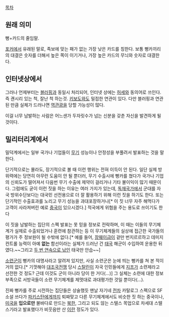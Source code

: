 [[목차]]

== 원래 의미 ==
뻥+카드의 줄임말.

[[포커]]에서 유래된 말로, 족보에 맞는 패가 없는 가장 낮은 카드를 칭한다. 보통 뻥카끼리의 대결은 숫자를 더해서 높은 쪽이 이기거나, 가장 높은 카드의 무늬와 숫자로 대결한다.

== 인터넷상에서 ==
그러나 언제부터는 [[블러핑]]과 동일시 처리되어, 인터넷 상에는 [[허세]]와 동의어로 쓰인다. 즉 괜시리 있는 척, 잘난 척 하는것. [[키보도]]와도 밀접한 연관이 있다. 다만 블러핑과 연관된 만큼 실체가 드러나면 [[역관광]]을 당할 가능성이 많다.

이걸 너무 남발하는 사람은 어느샌가 두자릿수가 넘는 신분을 갖춘 자신을 발견하게 될 것이다.

== 밀리터리계에서 ==
밀덕계에서는 일부 국가나 기업들이 [[무기]] 성능이나 안정성을 부풀려서 발표하는 것을 말한다. 

단기적으로는 몰라도, 장기적으로 볼 때 이런 행위는 전혀 이득이 안 된다. 일단 실제 방위력에는 당연히 아무런 도움이 안 될 뿐더러, 무기 수출시에 뻥카를 쳤다가 국가나 기업의 신뢰도가 떨어져서 다음번 무기 수출에 제약이 걸리거나 기타 불이익이 많기 때문이다. 그럼에도 굳이 이런 짓을 하는 이유는 여러 가지가 있는데, [[독재]]국가에서 군대를 자국 방위수단보다는 대국민 선전용으로 더 잘 활용하기 위해 이런 짓을 하기도 한다. 또는 단기적인 수출효과를 노리고 무기 성능을 과대포장하거나[* 이 짓 너무 자주 해먹다가 고객이 사라져버린 예로 [[중국]]이 있으시겠다.] 적국에게 위협을 주는 용도로 쓰이기도 한다

이 짓을 남발하는 집단의 스펙 발표는 못 믿을 정보로 전락하며, 이 때는 이들의 무기체계가 실제로 수출되었거나 훈련에 참관하는 등 이 무기체계들의 실상에 접근한 국가들의 평가가 주 정보원이 될 수밖에 없다.[* 예를 들어, [[장웨이급]]이 겉만 번지르르하고 데미지 컨트롤 능력이 아예 '''없는''' 함선이라는 실체가 드러난 건 [[태국]] 해군이 수입하여 운용한 뒤였다.~~그리고 [[차크리 나루에벳|두 번 연속으로 낚인]] 태국만 안습~~]

[[소련군]]이 뻥카의 대명사라고 알려져 있지만, 사실 소련군은 눈에 띄는 뻥카를 쳐 본 적이 거의 없다.[* 기껏해야 [[대조국전쟁]] 당시 [[스탈린]]이 자국 인민들에게 [[지프]]가 소련제라고 선전한 것 정도? 근데 이것도 군이 아니라 당이 한 거다(...)] 그 실체는 소련에 대한 정보 부족으로 서방국들이 소련 무기체계를 제멋대로 과대평가한 것일 뿐이다(...).

진짜 뻥카를 주로 시전하는 집단들은 상술했듯 맨날 자기네 [[전차]] 카탈로그 스펙으로 SF 소설 쓰다가 [[파키스탄]]에게까지 퇴짜맞고 다른 무기체계에서도 비슷한 짓 하는 중국이나, [[미국]]을 '''입으로만''' 불바다로 만드는 [[북한]], 그리고 되도 않는 스텔스 목업으로 차세대 스텔스기라고 발표했다가 비웃음만 산 [[이란]] 정도가 있다.
